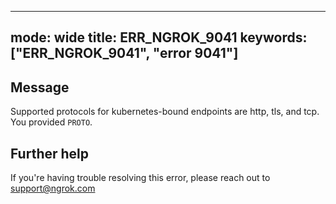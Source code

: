 
---
mode: wide
title: ERR_NGROK_9041
keywords: ["ERR_NGROK_9041", "error 9041"]
---

## Message
Supported protocols for kubernetes-bound endpoints are http, tls, and tcp. You provided `PROTO`.




## Further help
If you're having trouble resolving this error, please reach out to [support@ngrok.com](mailto:support@ngrok.com?subject=Help%20with%20ERR_NGROK_9041)


